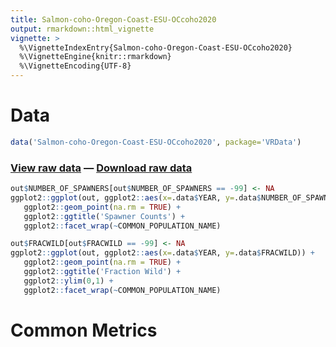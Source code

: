 ```yaml
---
title: Salmon-coho-Oregon-Coast-ESU-OCcoho2020
output: rmarkdown::html_vignette
vignette: >
  %\VignetteIndexEntry{Salmon-coho-Oregon-Coast-ESU-OCcoho2020}
  %\VignetteEngine{knitr::rmarkdown}
  %\VignetteEncoding{UTF-8}
---
```


# Data

```r
data('Salmon-coho-Oregon-Coast-ESU-OCcoho2020', package='VRData')
```

### [View raw data](../data/Salmon-coho-Oregon-Coast-ESU-OCcoho2020.html) &#8212; [Download raw data](../data/Salmon-coho-Oregon-Coast-ESU-OCcoho2020.csv)

```r
out$NUMBER_OF_SPAWNERS[out$NUMBER_OF_SPAWNERS == -99] <- NA
ggplot2::ggplot(out, ggplot2::aes(x=.data$YEAR, y=.data$NUMBER_OF_SPAWNERS)) +
   ggplot2::geom_point(na.rm = TRUE) +
   ggplot2::ggtitle('Spawner Counts') +
   ggplot2::facet_wrap(~COMMON_POPULATION_NAME)
```

```r
out$FRACWILD[out$FRACWILD == -99] <- NA
ggplot2::ggplot(out, ggplot2::aes(x=.data$YEAR, y=.data$FRACWILD)) +
   ggplot2::geom_point(na.rm = TRUE) +
   ggplot2::ggtitle('Fraction Wild') +
   ggplot2::ylim(0,1) +
   ggplot2::facet_wrap(~COMMON_POPULATION_NAME)
```

# Common Metrics



